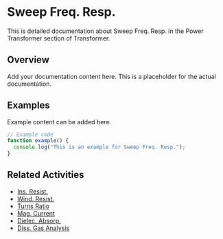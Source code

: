 # Sweep Freq. Resp.

This is detailed documentation about Sweep Freq. Resp. in the Power Transformer section of Transformer.

## Overview

Add your documentation content here. This is a placeholder for the actual documentation.

## Examples

Example content can be added here.

```typescript
// Example code
function example() {
  console.log("This is an example for Sweep Freq. Resp.");
}
```

## Related Activities

- [Ins. Resist.](/docs/transformer/power-transformer/ins-resist)
- [Wind. Resist.](/docs/transformer/power-transformer/wind-resist)
- [Turns Ratio](/docs/transformer/power-transformer/turns-ratio)
- [Mag. Current](/docs/transformer/power-transformer/mag-current)
- [Dielec. Absorp.](/docs/transformer/power-transformer/dielec-absorp)
- [Diss. Gas Analysis](/docs/transformer/power-transformer/diss-gas-analysis)
